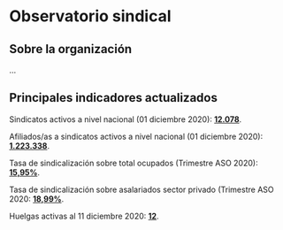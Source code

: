 
# Observatorio sindical

## Sobre la organización

...

## Principales indicadores actualizados

Sindicatos activos a nivel nacional (01 diciembre 2020): [**12.078**](https://github.com/ObservatorioSindical/ventanilla_DT/raw/main/INPUT/base%20anual%20sindicatos%20anidada.xlsx).

Afiliados/as a sindicatos activos a nivel nacional (01 diciembre 2020): [**1.223.338**](https://github.com/ObservatorioSindical/ventanilla_DT/raw/main/INPUT/base%20anual%20sindicatos%20anidada.xlsx).

Tasa de sindicalización sobre total ocupados (Trimestre ASO 2020): [**15,95%**](https://github.com/ObservatorioSindical/ventanilla_DT/raw/main/INPUT/base%20anual%20sindicatos%20anidada.xlsx).

Tasa de sindicalización sobre asalariados sector privado (Trimestre ASO 2020: [**18,99%**](https://github.com/ObservatorioSindical/ventanilla_DT/raw/main/INPUT/base%20anual%20sindicatos%20anidada.xlsx).

Huelgas activas al 11 diciembre 2020: [**12**](https://www.dt.gob.cl/portal/1629/w3-propertyvalue-28223.html).